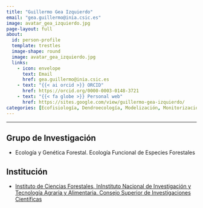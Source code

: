 ```yaml
---
title: "Guillermo Gea Izquierdo"
email: "gea.guillermo@inia.csic.es"  
image: avatar_gea_izquierdo.jpg
page-layout: full
about: 
  id: person-profile
  template: trestles
  image-shape: round
  image: avatar_gea_izquierdo.jpg
  links:
    - icon: envelope
      text: Email
      href: gea.guillermo@inia.csic.es
    - text: "{{< ai orcid >}} ORCID"
      href: https://orcid.org/0000-0003-0148-3721
    - text: "{{< fa globe >}} Personal web"
      href: https://sites.google.com/view/guillermo-gea-izquierdo/
categories: [Ecofisiología, Dendroecología, Modelización, Monitorización, Dinámica forestal]
---
```


<hr>

:::{#person-profile}

## Grupo de Investigación
- Ecología y Genética Forestal. Ecología Funcional de Especies Forestales

## Institución
- [Instituto de Ciencias Forestales, InInstituto Nacional de Investigación y Tecnología Agraria y Alimentaria. Consejo Superior de Investigaciones Científicas](https://www.inia.es/)

:::

